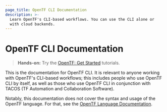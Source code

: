 ```yaml
---
page_title: OpenTF CLI Documentation
description: >-
  Learn OpenTF's CLI-based workflows. You can use the CLI alone or
  with cloud backends.
---
```


# OpenTF CLI Documentation

> **Hands-on:** Try the [OpenTF: Get Started](/opentf/tutorials/aws-get-started?utm_source=WEBSITE&utm_medium=WEB_IO&utm_offer=ARTICLE_PAGE&utm_content=DOCS) tutorials.

This is the documentation for OpenTF CLI. It is relevant to anyone working
with OpenTF's CLI-based workflows; this includes people who use OpenTF CLI
by itself, as well as those who use OpenTF CLI in conjunction with
TACOS (TF Automation and Collaboration Software).

Notably, this documentation does not cover the syntax and usage of the OpenTF
language. For that, see the
[OpenTF Language Documentation](/opentf/language).
